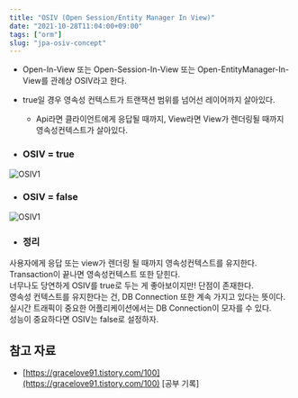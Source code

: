 ```yaml
---
title: "OSIV (Open Session/Entity Manager In View)"
date: "2021-10-28T11:04:00+09:00"
tags: ["orm"]
slug: "jpa-osiv-concept"
---
```


* Open-In-View 또는 Open-Session-In-View 또는 Open-EntityManager-In-View를 관례상 OSIV라고 한다.  

* true일 경우 영속성 컨텍스트가 트랜잭션 범위를 넘어선 레이어까지 살아있다.  
    * Api라면 클라이언트에게 응답될 때까지, View라면 View가 렌더링될 때까지 영속성컨텍스트가 살아있다.  

* ### OSIV = true
![OSIV1](https://github.com/choongbeom/choongbeom.github.io/blob/main/src/app/posts/Img/OSIV1.png?raw=true)  


* ### OSIV = false
![OSIV1](https://github.com/choongbeom/choongbeom.github.io/blob/main/src/app/posts/Img/OSIV2.png?raw=true)  


* ### 정리
사용자에게 응답 또는 view가 렌더링 될 때까지 영속성컨텍스트를 유지한다.
Transaction이 끝나면 영속성컨텍스트 또한 닫힌다.  
너무나도 당연하게 OSIV를 true로 두는 게 좋아보이지만! 단점이 존재한다.  
영속성 컨텍스트를 유지한다는 건, DB Connection 또한 계속 가지고 있다는 뜻이다.  
실시간 트래픽이 중요한 어플리케이션에서는 DB Connection이 모자를 수 있다.  
성능이 중요하다면 OSIV는 false로 설정하자.

## 참고 자료  
- [https://gracelove91.tistory.com/100](https://gracelove91.tistory.com/100) [공부 기록]
